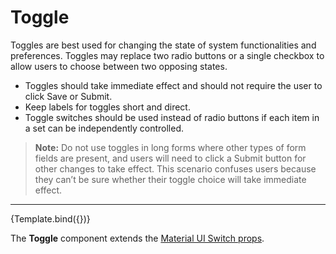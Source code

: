 
<Meta title="Elements/Toggle" component={Toggle} />

# Toggle

Toggles are best used for changing the state of system functionalities and preferences. Toggles may replace two radio buttons or a single checkbox to allow users to choose between two opposing states.

- Toggles should take immediate effect and should not require the user to click Save or Submit.
- Keep labels for toggles short and direct.
- Toggle switches should be used instead of radio buttons if each item in a set can be independently controlled.

> **Note:** Do not use toggles in long forms where other types of form fields are present, and users will need to click a Submit button for other changes to take effect. This scenario confuses users because they can’t be sure whether their toggle choice will take immediate effect.

---


<Canvas>
  <Story
    name="Toggle"
    args={{
      tooltipText: undefined,
      interactive: undefined,
    }}
    argTypes={{
      tooltipText: {
        description: 'Content to display inside an optional tooltip.',
        type: { name: 'string', summary: 'JSX.Element | string' },
      },
      interactive: {
        description:
          'Makes a tooltip interactive (meaning the tooltip will not close when the user hovers over the tooltip before the `leaveDelay` is expired.)',
        type: { name: 'boolean', summary: 'boolean' },
      },
    }}
  >
    {Template.bind({})}
  </Story>
</Canvas>

The **Toggle** component extends the [Material UI Switch props](https://v4.mui.com/api/switch/#props).

<ArgsTable story="Toggle" sort="requiredFirst"/>
